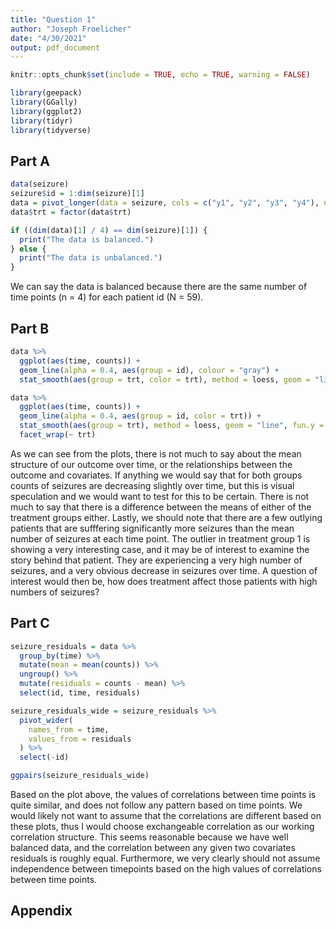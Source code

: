 ```yaml
---
title: "Question 1"
author: "Joseph Froelicher"
date: "4/30/2021"
output: pdf_document
---
```


```r
knitr::opts_chunk$set(include = TRUE, echo = TRUE, warning = FALSE)

library(geepack)
library(GGally)
library(ggplot2)
library(tidyr)
library(tidyverse)

```

## Part A
```r
data(seizure)
seizure$id = 1:dim(seizure)[1]
data = pivot_longer(data = seizure, cols = c("y1", "y2", "y3", "y4"), names_to = "time", values_to = "counts")
data$trt = factor(data$trt)

if ((dim(data)[1] / 4) == dim(seizure)[1]) {
  print("The data is balanced.")
} else {
  print("The data is unbalanced.")
}

```
We can say the data is balanced because there are the same number of time points (n = 4) for each patient id (N = 59).

## Part B
```r
data %>%
  ggplot(aes(time, counts)) +
  geom_line(alpha = 0.4, aes(group = id), colour = "gray") +
  stat_smooth(aes(group = trt, color = trt), method = loess, geom = "line", fun.y = mean, size = 1)

data %>%
  ggplot(aes(time, counts)) +
  geom_line(alpha = 0.4, aes(group = id, color = trt)) +
  stat_smooth(aes(group = trt), method = loess, geom = "line", fun.y = mean, size = 1) +
  facet_wrap(~ trt)

```
As we can see from the plots, there is not much to say about the mean structure of our outcome over time, or the relationships between the outcome and covariates. If anything we would say that for both groups counts of seizures are decreasing slightly over time, but this is visual speculation and we would want to test for this to be certain. There is not much to say that there is a difference between the means of either of the treatment groups either. Lastly, we should note that there are a few outlying patients that are sufffering significantly more seizures than the mean number of seizures at each time point. The outlier in treatment group 1 is showing a very interesting case, and it may be of interest to examine the story behind that patient. They are experiencing a very high number of seizures, and a very obvious decrease in seizures over time. A question of interest would then be, how does treatment affect those patients with high numbers of seizures? 

## Part C
```r
seizure_residuals = data %>%
  group_by(time) %>%
  mutate(mean = mean(counts)) %>%
  ungroup() %>%
  mutate(residuals = counts - mean) %>%
  select(id, time, residuals)

seizure_residuals_wide = seizure_residuals %>%
  pivot_wider(
    names_from = time,
    values_from = residuals
  ) %>%
  select(-id)

ggpairs(seizure_residuals_wide)

```
Based on the plot above, the values of correlations between time points is quite similar, and does not follow any pattern based on time points. We would likely not want to assume that the correlations are different based on these plots, thus I would choose exchangeable correlation as our working correlation structure. This seems reasonable because we have well balanced data, and the correlation between any given two covariates residuals is roughly equal. Furthermore, we very clearly should not assume independence between timepoints based on the high values of correlations between time points.
\newpage

## Appendix
```r
```
